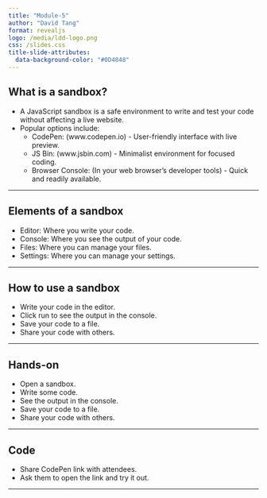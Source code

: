```yaml
---
title: "Module-5"
author: "David Tang"
format: revealjs
logo: /media/ldd-logo.png
css: /slides.css
title-slide-attributes:
  data-background-color: "#0D4848"
---
```


## What is a sandbox?

- A JavaScript sandbox is a safe environment to write and test your code without affecting a live website.
- Popular options include:
  - CodePen: (www.codepen.io) - User-friendly interface with live preview.
  - JS Bin: (www.jsbin.com) - Minimalist environment for focused coding.
  - Browser Console: (In your web browser's developer tools) - Quick and readily available.

---

## Elements of a sandbox

- Editor: Where you write your code.
- Console: Where you see the output of your code.
- Files: Where you can manage your files.
- Settings: Where you can manage your settings.

---

## How to use a sandbox

- Write your code in the editor.
- Click run to see the output in the console.
- Save your code to a file.
- Share your code with others.

---

## Hands-on

- Open a sandbox.
- Write some code.
- See the output in the console.
- Save your code to a file.
- Share your code with others.

---

## Code

- Share CodePen link with attendees.
- Ask them to open the link and try it out.

---
